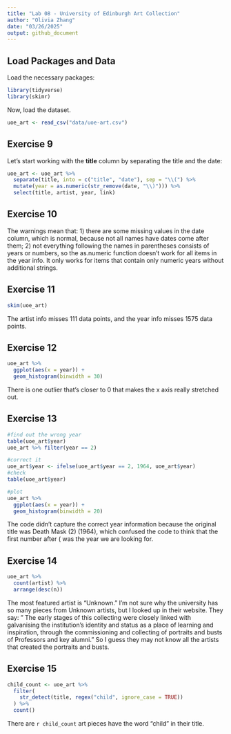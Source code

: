 ```yaml
---
title: "Lab 08 - University of Edinburgh Art Collection"
author: "Olivia Zhang"
date: "03/26/2025"
output: github_document
---
```


## Load Packages and Data  

Load the necessary packages:  

```r
library(tidyverse) 
library(skimr)
```

Now, load the dataset.

```r
uoe_art <- read_csv("data/uoe-art.csv")
```

## Exercise 9

Let's start working with the **title** column by separating the title and the date:  

```r
uoe_art <- uoe_art %>%
  separate(title, into = c("title", "date"), sep = "\\(") %>%
  mutate(year = as.numeric(str_remove(date, "\\)"))) %>%
  select(title, artist, year, link)  
```


## Exercise 10  

The warnings mean that: 1) there are some missing values in the date column, which is normal, because not all names have dates come after them; 2) not everything following the names in parentheses consists of years or numbers, so the as.numeric function doesn’t work for all items in the year info. It only works for items that contain only numeric years without additional strings. 


## Exercise 11  

```r
skim(uoe_art)
```

The artist info misses 111 data points, and the year info misses 1575 data points.

## Exercise 12

```r
uoe_art %>%
  ggplot(aes(x = year)) +
  geom_histogram(binwidth = 30)
```

There is one outlier that's closer to 0 that makes the x axis really stretched out.

## Exercise 13

```r
#find out the wrong year
table(uoe_art$year)
uoe_art %>% filter(year == 2)

#correct it 
uoe_art$year <- ifelse(uoe_art$year == 2, 1964, uoe_art$year)
#check
table(uoe_art$year)

#plot
uoe_art %>%
  ggplot(aes(x = year)) +
  geom_histogram(binwidth = 20)
```

The code didn't capture the correct year information because the original title was Death Mask (2) (1964), which confused the code to think that the first number after ( was the year we are looking for.

## Exercise 14

```r
uoe_art %>% 
  count(artist) %>%
  arrange(desc(n))
```

The most featured artist is "Unknown." I'm not sure why the university has so many pieces from Unknown artists, but I looked up in their website. They say: " The early stages of this collecting were closely linked with galvanising the institution’s identity and status as a place of learning and inspiration, through the commissioning and collecting of portraits and busts of Professors and key alumni." So I guess they may not know all the artists that created the portraits and busts.

## Exercise 15

```r
child_count <- uoe_art %>%
  filter(
    str_detect(title, regex("child", ignore_case = TRUE))
  ) %>%
  count()
```

There are `r child_count` art pieces have the word "child" in their title.